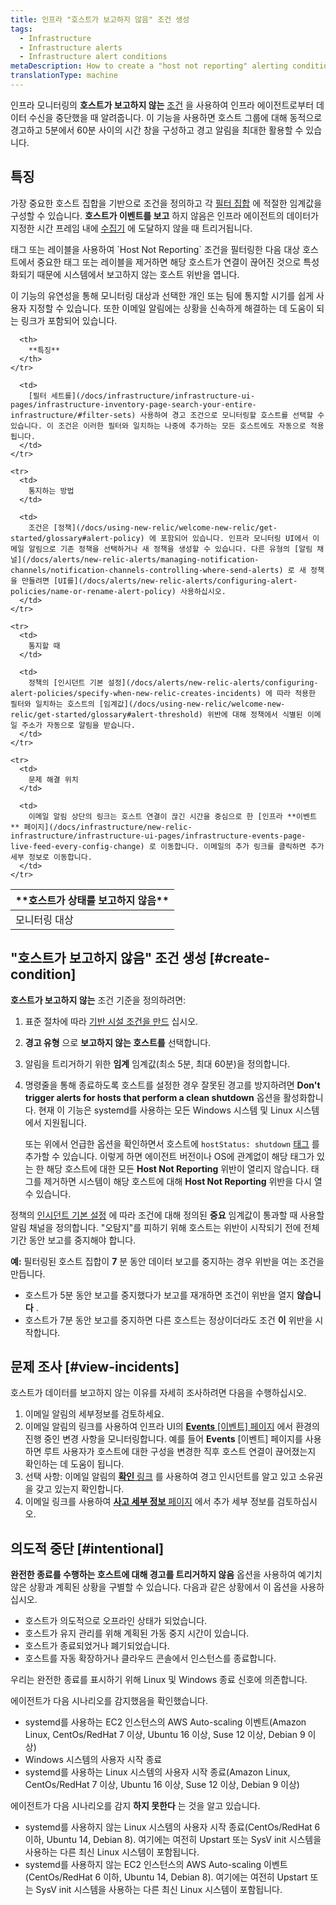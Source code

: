 ```yaml
---
title: 인프라 "호스트가 보고하지 않음" 조건 생성
tags:
  - Infrastructure
  - Infrastructure alerts
  - Infrastructure alert conditions
metaDescription: How to create a "host not reporting" alerting condition for infrastructure monitoring.
translationType: machine
---
```


인프라 모니터링의 **호스트가 보고하지 않는** [조건](/docs/infrastructure/new-relic-infrastructure/configuration/infrastructure-alerts-add-edit-or-view-host-alert-information) 을 사용하여 인프라 에이전트로부터 데이터 수신을 중단했을 때 알려줍니다. 이 기능을 사용하면 호스트 그룹에 대해 동적으로 경고하고 5분에서 60분 사이의 시간 창을 구성하고 경고 알림을 최대한 활용할 수 있습니다.

## 특징

가장 중요한 호스트 집합을 기반으로 조건을 정의하고 각 [필터 집합](/docs/infrastructure/new-relic-infrastructure/filter-group/filter-sets-organize-your-infrastructure-hosts) 에 적절한 임계값을 구성할 수 있습니다. **호스트가 이벤트를 보고** 하지 않음은 인프라 에이전트의 데이터가 지정한 시간 프레임 내에 [수집기](/docs/accounts-partnerships/education/getting-started-new-relic/glossary#collector) 에 도달하지 않을 때 트리거됩니다.

<Callout variant="caution">
  태그 또는 레이블을 사용하여 `Host Not Reporting` 조건을 필터링한 다음 대상 호스트에서 중요한 태그 또는 레이블을 제거하면 해당 호스트가 연결이 끊어진 것으로 특성화되기 때문에 시스템에서 보고하지 않는 호스트 위반을 엽니다.
</Callout>

이 기능의 유연성을 통해 모니터링 대상과 선택한 개인 또는 팀에 통지할 시기를 쉽게 사용자 지정할 수 있습니다. 또한 이메일 알림에는 상황을 신속하게 해결하는 데 도움이 되는 링크가 포함되어 있습니다.

<table>
  <thead>
    <tr>
      <th style={{ width: "200px" }}>
        **호스트가 상태를 보고하지 않음**
      </th>

      <th>
        **특징**
      </th>
    </tr>
  </thead>

  <tbody>
    <tr>
      <td>
        모니터링 대상
      </td>

      <td>
        [필터 세트를](/docs/infrastructure/infrastructure-ui-pages/infrastructure-inventory-page-search-your-entire-infrastructure/#filter-sets) 사용하여 경고 조건으로 모니터링할 호스트를 선택할 수 있습니다. 이 조건은 이러한 필터와 일치하는 나중에 추가하는 모든 호스트에도 자동으로 적용됩니다.
      </td>
    </tr>

    <tr>
      <td>
        통지하는 방법
      </td>

      <td>
        조건은 [정책](/docs/using-new-relic/welcome-new-relic/get-started/glossary#alert-policy) 에 포함되어 있습니다. 인프라 모니터링 UI에서 이메일 알림으로 기존 정책을 선택하거나 새 정책을 생성할 수 있습니다. 다른 유형의 [알림 채널](/docs/alerts/new-relic-alerts/managing-notification-channels/notification-channels-controlling-where-send-alerts) 로 새 정책을 만들려면 [UI를](/docs/alerts/new-relic-alerts/configuring-alert-policies/name-or-rename-alert-policy) 사용하십시오.
      </td>
    </tr>

    <tr>
      <td>
        통지할 때
      </td>

      <td>
        정책의 [인시던트 기본 설정](/docs/alerts/new-relic-alerts/configuring-alert-policies/specify-when-new-relic-creates-incidents) 에 따라 적용한 필터와 일치하는 호스트의 [임계값](/docs/using-new-relic/welcome-new-relic/get-started/glossary#alert-threshold) 위반에 대해 정책에서 식별된 이메일 주소가 자동으로 알림을 받습니다.
      </td>
    </tr>

    <tr>
      <td>
        문제 해결 위치
      </td>

      <td>
        이메일 알림 상단의 링크는 호스트 연결이 끊긴 시간을 중심으로 한 [인프라 **이벤트** 페이지](/docs/infrastructure/new-relic-infrastructure/infrastructure-ui-pages/infrastructure-events-page-live-feed-every-config-change) 로 이동합니다. 이메일의 추가 링크를 클릭하면 추가 세부 정보로 이동합니다.
      </td>
    </tr>
  </tbody>
</table>

## "호스트가 보고하지 않음" 조건 생성 [#create-condition]

**호스트가 보고하지 않는** 조건 기준을 정의하려면:

1. 표준 절차에 따라 [기반 시설 조건을 만드](/docs/infrastructure/new-relic-infrastructure/configuration/infrastructure-alerts-add-edit-or-view-host-alert-information) 십시오.

2. **경고 유형** 으로 **보고하지 않는 호스트를** 선택합니다.

3. 알림을 트리거하기 위한 **임계** 임계값(최소 5분, 최대 60분)을 정의합니다.

4. 명령줄을 통해 종료하도록 호스트를 설정한 경우 잘못된 경고를 방지하려면 **Don't trigger alerts for hosts that perform a clean shutdown** 옵션을 활성화합니다. 현재 이 기능은 systemd를 사용하는 모든 Windows 시스템 및 Linux 시스템에서 지원됩니다.

   <Callout variant="tip">또는 위에서 언급한 옵션을 확인하면서 호스트에 `hostStatus: shutdown` [태그](/docs/new-relic-one/use-new-relic-one/core-concepts/use-tags-help-organize-find-your-data/) 를 추가할 수 있습니다. 이렇게 하면 에이전트 버전이나 OS에 관계없이 해당 태그가 있는 한 해당 호스트에 대한 모든 **Host Not Reporting** 위반이 열리지 않습니다. 태그를 제거하면 시스템이 해당 호스트에 대해 **Host Not Reporting** 위반을 다시 열 수 있습니다.</Callout>

정책의 [인시던트 기본 설정](/docs/alerts/new-relic-alerts/configuring-alert-policies/specify-when-new-relic-creates-incidents) 에 따라 조건에 대해 정의된 **중요** 임계값이 통과할 때 사용할 알림 채널을 정의합니다. "오탐지"를 피하기 위해 호스트는 위반이 시작되기 전에 전체 기간 동안 보고를 중지해야 합니다.

**예:** 필터링된 호스트 집합이 **7** 분 동안 데이터 보고를 중지하는 경우 위반을 여는 조건을 만듭니다.

* 호스트가 5분 동안 보고를 중지했다가 보고를 재개하면 조건이 위반을 열지 **않습니다** .
* 호스트가 7분 동안 보고를 중지하면 다른 호스트는 정상이더라도 조건 **이** 위반을 시작합니다.

## 문제 조사 [#view-incidents]

호스트가 데이터를 보고하지 않는 이유를 자세히 조사하려면 다음을 수행하십시오.

1. 이메일 알림의 세부정보를 검토하세요.
2. 이메일 알림의 링크를 사용하여 인프라 UI의 [**Events** \[이벤트\] 페이지](/docs/infrastructure/new-relic-infrastructure/infrastructure-ui-pages/infrastructure-events-page-live-feed-every-config-change) 에서 환경의 진행 중인 변경 사항을 모니터링합니다. 예를 들어 **Events** \[이벤트] 페이지를 사용하면 루트 사용자가 호스트에 대한 구성을 변경한 직후 호스트 연결이 끊어졌는지 확인하는 데 도움이 됩니다.
3. 선택 사항: 이메일 알림의 [**확인** 링크](/docs/alerts/new-relic-alerts/reviewing-alert-incidents/acknowledge-alert-incidents) 를 사용하여 경고 인시던트를 알고 있고 소유권을 갖고 있는지 확인합니다.
4. 이메일 링크를 사용하여 [**사고 세부 정보** 페이지](/docs/alerts/new-relic-alerts/reviewing-alert-incidents/view-incident-violation-details) 에서 추가 세부 정보를 검토하십시오.

## 의도적 중단 [#intentional]

**완전한 종료를 수행하는 호스트에 대해 경고를 트리거하지 않음** 옵션을 사용하여 예기치 않은 상황과 계획된 상황을 구별할 수 있습니다. 다음과 같은 상황에서 이 옵션을 사용하십시오.

* 호스트가 의도적으로 오프라인 상태가 되었습니다.
* 호스트가 유지 관리를 위해 계획된 가동 중지 시간이 있습니다.
* 호스트가 종료되었거나 폐기되었습니다.
* 호스트를 자동 확장하거나 클라우드 콘솔에서 인스턴스를 종료합니다.

우리는 완전한 종료를 표시하기 위해 Linux 및 Windows 종료 신호에 의존합니다.

에이전트가 다음 시나리오를 감지했음을 확인했습니다.

* systemd를 사용하는 EC2 인스턴스의 AWS Auto-scaling 이벤트(Amazon Linux, CentOs/RedHat 7 이상, Ubuntu 16 이상, Suse 12 이상, Debian 9 이상)
* Windows 시스템의 사용자 시작 종료
* systemd를 사용하는 Linux 시스템의 사용자 시작 종료(Amazon Linux, CentOs/RedHat 7 이상, Ubuntu 16 이상, Suse 12 이상, Debian 9 이상)

에이전트가 다음 시나리오를 감지 **하지 못한다** 는 것을 알고 있습니다.

* systemd를 사용하지 않는 Linux 시스템의 사용자 시작 종료(CentOs/RedHat 6 이하, Ubuntu 14, Debian 8). 여기에는 여전히 Upstart 또는 SysV init 시스템을 사용하는 다른 최신 Linux 시스템이 포함됩니다.
* systemd를 사용하지 않는 EC2 인스턴스의 AWS Auto-scaling 이벤트(CentOs/RedHat 6 이하, Ubuntu 14, Debian 8). 여기에는 여전히 Upstart 또는 SysV init 시스템을 사용하는 다른 최신 Linux 시스템이 포함됩니다.